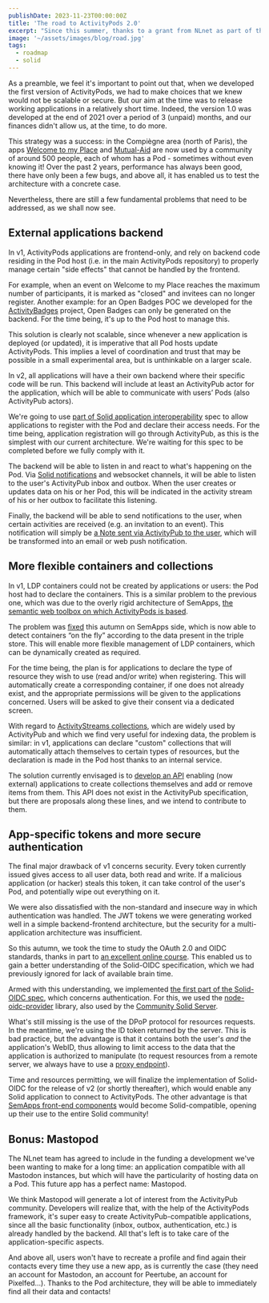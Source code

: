 ```yaml
---
publishDate: 2023-11-23T00:00:00Z
title: 'The road to ActivityPods 2.0'
excerpt: "Since this summer, thanks to a grant from NLnet as part of the NGI0 Entrust Fund program, we've been working hard on ActivityPods 2.0, with a planned release in spring 2024. The aim of this article is to explain this background work and what's at stake."
image: '~/assets/images/blog/road.jpg'
tags:
  - roadmap
  - solid
---
```



As a preamble, we feel it's important to point out that, when we developed the first version of ActivityPods, we had to make choices that we knew would not be scalable or secure. But our aim at the time was to release working applications in a relatively short time. Indeed, the version 1.0 was developed at the end of 2021 over a period of 3 (unpaid) months, and our finances didn't allow us, at the time, to do more.

This strategy was a success: in the Compiègne area (north of Paris), the apps [Welcome to my Place](https://welcometomyplace.org) and [Mutual-Aid](https://mutual-aid.app) are now used by a community of around 500 people, each of whom has a Pod - sometimes without even knowing it! Over the past 2 years, performance has always been good, there have only been a few bugs, and above all, it has enabled us to test the architecture with a concrete case.

Nevertheless, there are still a few fundamental problems that need to be addressed, as we shall now see.

## External applications backend

In v1, ActivityPods applications are frontend-only, and rely on backend code residing in the Pod host (i.e. in the main ActivityPods repository) to properly manage certain "side effects" that cannot be handled by the frontend.

For example, when an event on Welcome to my Place reaches the maximum number of participants, it is marked as "closed" and invitees can no longer register. Another example: for an Open Badges POC we developed for the [ActivityBadges](https://activitybadges.org) project, Open Badges can only be generated on the backend. For the time being, it's up to the Pod host to manage this.

This solution is clearly not scalable, since whenever a new application is deployed (or updated), it is imperative that all Pod hosts update ActivityPods. This implies a level of coordination and trust that may be possible in a small experimental area, but is unthinkable on a larger scale.

In v2, all applications will have a their own backend where their specific code will be run. This backend will include at least an ActivityPub actor for the application, which will be able to communicate with users’ Pods (also ActivityPub actors).

We're going to use [part of Solid application interoperability](../specs/solid#application-interoperability-) spec to allow applications to register with the Pod and declare their access needs. For the time being, application registration will go through ActivityPub, as this is the simplest with our current architecture. We're waiting for this spec to be completed before we fully comply with it.

The backend will be able to listen in and react to what's happening on the Pod. Via [Solid notifications](https://solid.github.io/notifications/protocol) and websocket channels, it will be able to listen to the user's ActivityPub inbox and outbox. When the user creates or updates data on his or her Pod, this will be indicated in the activity stream of his or her outbox to facilitate this listening.

Finally, the backend will be able to send notifications to the user, when certain activities are received (e.g. an invitation to an event). This notification will simply be [a Note sent via ActivityPub to the user](../specs/activitypods#notifications), which will be transformed into an email or web push notification.

## More flexible containers and collections

In v1, LDP containers could not be created by applications or users: the Pod host had to declare the containers. This is a similar problem to the previous one, which was due to the overly rigid architecture of SemApps, [the semantic web toolbox on which ActivityPods is based](the-history-of-semapps-and-future-of-activitypods).

The problem was [fixed](https://github.com/assemblee-virtuelle/semapps/pull/1151) this autumn on SemApps side, which is now able to detect containers “on the fly” according to the data present in the triple store. This will enable more flexible management of LDP containers, which can be dynamically created as required.

For the time being, the plan is for applications to declare the type of resource they wish to use (read and/or write) when registering. This will automatically create a corresponding container, if one does not already exist, and the appropriate permissions will be given to the applications concerned. Users will be asked to give their consent via a dedicated screen.

<ImageCaption src={authScreen.src} label="The authorization screen in ActivityPods 2.0" />

With regard to [ActivityStreams collections](https://www.w3.org/TR/activitystreams-core/#collections), which are widely used by ActivityPub and which we find very useful for indexing data, the problem is similar: in v1, applications can declare "custom" collections that will automatically attach themselves to certain types of resources, but the declaration is made in the Pod host thanks to an internal service.

The solution currently envisaged is to [develop an API](../specs/activitypods#collections-api) enabling (now external) applications to create collections themselves and add or remove items from them. This API does not exist in the ActivityPub specification, but there are proposals along these lines, and we intend to contribute to them.

## App-specific tokens and more secure authentication

The final major drawback of v1 concerns security. Every token currently issued gives access to all user data, both read and write. If a malicious application (or hacker) steals this token, it can take control of the user's Pod, and potentially wipe out everything on it.

We were also dissatisfied with the non-standard and insecure way in which authentication was handled. The JWT tokens we were generating worked well in a simple backend-frontend architecture, but the security for a multi-application architecture was insufficient.

So this autumn, we took the time to study the OAuth 2.0 and OIDC standards, thanks in part to [an excellent online course](https://www.udemy.com/course/oauth-2-simplified). This enabled us to gain a better understanding of the Solid-OIDC specification, which we had previously ignored for lack of available brain time.

Armed with this understanding, we implemented [the first part of the Solid-OIDC spec](https://solidproject.org/TR/oidc-primer#authorization-code-pkce-flow), which concerns authentication. For this, we used the [node-oidc-provider](https://github.com/panva/node-oidc-provider) library, also used by the [Community Solid Server](https://github.com/CommunitySolidServer/CommunitySolidServer).

<ImageCaption src={solidOidcFlow.src} label="Just a little part of the Solid-OIDC flow..." />

What's still missing is the use of the DPoP protocol for resources requests. In the meantime, we're using the ID token returned by the server. This is bad practice, but the advantage is that it contains both the user's _and_ the application's WebID, thus allowing to limit access to the data that the application is authorized to manipulate (to request resources from a remote server, we always have to use a [proxy endpoint](../specs/activitypods#proxy-endpoint-with-non-get-methods)).

Time and resources permitting, we will finalize the implementation of Solid-OIDC for the release of v2 (or shortly thereafter), which would enable any Solid application to connect to ActivityPods. The other advantage is that [SemApps front-end components](https://semapps.org/docs/frontend) would become Solid-compatible, opening up their use to the entire Solid community!

## Bonus: Mastopod

The NLnet team has agreed to include in the funding a development we've been wanting to make for a long time: an application compatible with all Mastodon instances, but which will have the particularity of hosting data on a Pod. This future app has a perfect name: Mastopod.

<ImageCaption src={mastopod.src} label="A Mastopod, according to generative AI." />

We think Mastopod will generate a lot of interest from the ActivityPub community. Developers will realize that, with the help of the ActivityPods framework, it's super easy to create ActivityPub-compatible applications, since all the basic functionality (inbox, outbox, authentication, etc.) is already handled by the backend. All that's left is to take care of the application-specific aspects.

And above all, users won't have to recreate a profile and find again their contacts every time they use a new app, as is currently the case (they need an account for Mastodon, an account for Peertube, an account for Pixelfed...). Thanks to the Pod architecture, they will be able to immediately find all their data and contacts!
